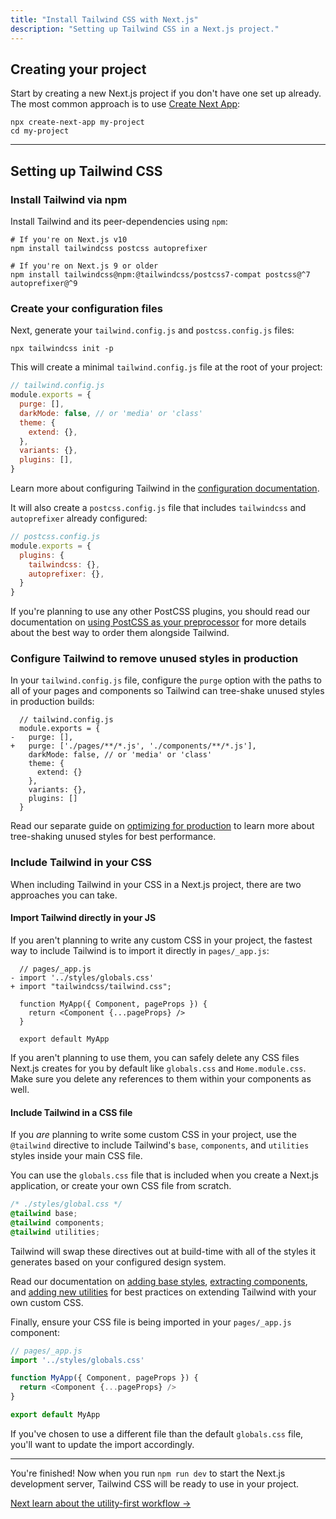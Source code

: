 ```yaml
---
title: "Install Tailwind CSS with Next.js"
description: "Setting up Tailwind CSS in a Next.js project."
---
```


## Creating your project

Start by creating a new Next.js project if you don't have one set up already. The most common approach is to use [Create Next App](https://nextjs.org/docs/api-reference/create-next-app):

```shell
npx create-next-app my-project
cd my-project
```

---

## Setting up Tailwind CSS

### Install Tailwind via npm

Install Tailwind and its peer-dependencies using `npm`:

```shell
# If you're on Next.js v10
npm install tailwindcss postcss autoprefixer

# If you're on Next.js 9 or older
npm install tailwindcss@npm:@tailwindcss/postcss7-compat postcss@^7 autoprefixer@^9
```

### Create your configuration files

Next, generate your `tailwind.config.js` and `postcss.config.js` files:

```shell
npx tailwindcss init -p
```

This will create a minimal `tailwind.config.js` file at the root of your project:

```js
// tailwind.config.js
module.exports = {
  purge: [],
  darkMode: false, // or 'media' or 'class'
  theme: {
    extend: {},
  },
  variants: {},
  plugins: [],
}
```

Learn more about configuring Tailwind in the [configuration documentation](/docs/configuration).

It will also create a `postcss.config.js` file that includes `tailwindcss` and `autoprefixer` already configured:

```js
// postcss.config.js
module.exports = {
  plugins: {
    tailwindcss: {},
    autoprefixer: {},
  }
}
```

If you're planning to use any other PostCSS plugins, you should read our documentation on [using PostCSS as your preprocessor](/docs/using-with-preprocessors) for more details about the best way to order them alongside Tailwind.

### Configure Tailwind to remove unused styles in production

In your `tailwind.config.js` file, configure the `purge` option with the paths to all of your pages and components so Tailwind can tree-shake unused styles in production builds:

```diff-js
  // tailwind.config.js
  module.exports = {
-   purge: [],
+   purge: ['./pages/**/*.js', './components/**/*.js'],
    darkMode: false, // or 'media' or 'class'
    theme: {
      extend: {}
    },
    variants: {},
    plugins: []
  }
```

Read our separate guide on [optimizing for production](/docs/optimizing-for-production) to learn more about tree-shaking unused styles for best performance.

### Include Tailwind in your CSS

When including Tailwind in your CSS in a Next.js project, there are two approaches you can take.

#### Import Tailwind directly in your JS

If you aren't planning to write any custom CSS in your project, the fastest way to include Tailwind is to import it directly in `pages/_app.js`:

```diff-js
  // pages/_app.js
- import '../styles/globals.css'
+ import "tailwindcss/tailwind.css";

  function MyApp({ Component, pageProps }) {
    return <Component {...pageProps} />
  }

  export default MyApp
```

If you aren't planning to use them, you can safely delete any CSS files Next.js creates for you by default like `globals.css` and `Home.module.css`. Make sure you delete any references to them within your components as well.

#### Include Tailwind in a CSS file

If you _are_ planning to write some custom CSS in your project, use the `@tailwind` directive to include Tailwind's `base`, `components`, and `utilities` styles inside your main CSS file.

You can use the `globals.css` file that is included when you create a Next.js application, or create your own CSS file from scratch.

```css
/* ./styles/global.css */
@tailwind base;
@tailwind components;
@tailwind utilities;
```

Tailwind will swap these directives out at build-time with all of the styles it generates based on your configured design system.

Read our documentation on [adding base styles](/docs/adding-base-styles), [extracting components](/docs/extracting-components), and [adding new utilities](/docs/adding-new-utilities) for best practices on extending Tailwind with your own custom CSS.

Finally, ensure your CSS file is being imported in your `pages/_app.js` component:

```js
// pages/_app.js
import '../styles/globals.css'

function MyApp({ Component, pageProps }) {
  return <Component {...pageProps} />
}

export default MyApp
```

If you've chosen to use a different file than the default `globals.css` file, you'll want to update the import accordingly.

---

You're finished! Now when you run `npm run dev` to start the Next.js development server, Tailwind CSS will be ready to use in your project.

[Next learn about the utility-first workflow &rarr;](/docs/utility-first)

